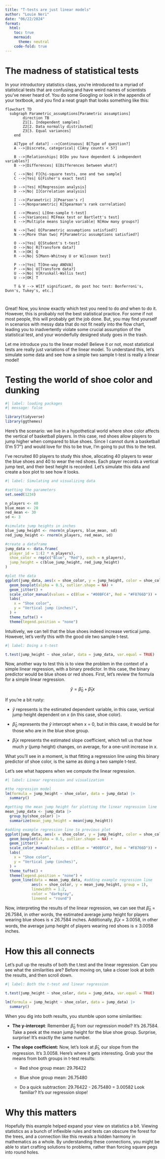 ```yaml
---
title: "T-tests are just linear models"
author: "Louie Neri"
date: "06/22/2024"
format:
  html:
    toc: true
    mermaid:
      theme: neutral
    code-fold: true
---
```


# The madness of statistical tests

In your introductory statistics class, you're introduced to a myriad of statistical tests that are confusing and have weird names of scientists you've never heard of. You do some Googling or look in the appendix of your textbook, and you find a neat graph that looks something like this:

```mermaid
flowchart TD
  subgraph Parametric_assumptions[Parametric assumptions]
        direction TB
        Z1[1. Independent samples]
        Z2[2. Data normally distributed]
        Z3[3. Equal variances]
    end

    A[Type of data?] -->|Continuous| B[Type of question?]
    A -->|Discrete, categorical| C[Any counts < 5?]
    
    B -->|Relationships| D[Do you have dependent & independent variables?]
    B -->|Differences| E[Differences between what?]
    
    C -->|No| F[Chi-square tests, one and two sample]
    C -->|Yes| G[Fisher's exact test]
    
    D -->|Yes| H[Regression analysis]
    D -->|No| I[Correlation analysis]
    
    I -->|Parametric| J[Pearson's r]
    I -->|Nonparametric| K[Spearman's rank correlation]
    
    E -->|Means| L[One-sample t-test]
    E -->|Variances| M[Fmax test or Bartlett's test]
    E -->|Multiple means Single variable| N[How many groups?]
    
    N -->|Two| O[Parametric assumptions satisfied?]
    N -->|More than two| P[Parametric assumptions satisfied?]
    
    O -->|Yes| Q[Student's t-test]
    O -->|No| R[Transform data?]
    R -->|OK| Q
    R -->|No| S[Mann-Whitney U or Wilcoxon test]
    
    P -->|Yes| T[One-way ANOVA]
    P -->|No| U[Transform data?]
    U -->|No| V[Kruskall-Wallis test]
    U -->|OK| T
    
    T & V --> W[If significant, do post hoc test: Bonferroni's, Dunn's, Tukey's, etc.]
    
    
```

Great! Now, you know exactly which test you need to do *and* when to do it. However, this is probably not the best statistical practice. For some if not most people, this will probably get the job done. But, you may find yourself in scenarios with messy data that do not fit neatly into the flow chart, leading you to inadvertently violate some crucial assumption of the statistical test, and your wonderfully designed study goes in the trash.

Let me introduce you to the linear model! Believe it or not, most statistical tests are really just variations of the linear model. To understand this, let's simulate some data and see how a simple two sample t-test is really a linear model!

# Testing the world of shoe color and dunking

```r
#| label: loading packages
#| message: false

library(tidyverse)
library(ggthemes)
```

Here's the scenario: we live in a hypothetical world where shoe color affects the vertical of basketball players. In this case, red shoes allow players to jump higher when compared to blue shoes. Since I cannot dunk a basketball (I'm 5'7") and would love for this to be true, I'm going to put this to the test.

I've recruited 80 players to study this shoe, allocating 40 players to wear the blue shoes and 40 to wear the red shoes. Each player records a vertical jump test, and their best height is recorded. Let's simulate this data and create a box plot to see how it looks.

```r
#| label: Simulating and visualizing data

#setting the parameters
set.seed(1234)

n_players <- 40
blue_mean <- 28
red_mean <- 30
sd <- 3

#simulate jump heights in inches
blue_jump_height <- rnorm(n_players, blue_mean, sd)
red_jump_height <- rnorm(n_players, red_mean, sd)

#create a dataframe
jump_data <- data.frame(
  player_id = 1:(2 * n_players),
  shoe_color = rep(c("Blue", "Red"), each = n_players),
  jump_height = c(blue_jump_height, red_jump_height)
)

#plot the data
ggplot(jump_data, aes(x = shoe_color, y = jump_height, color = shoe_color)) +
  geom_boxplot(alpha = 0.5, outlier.shape = NA) + 
  geom_jitter() +
  scale_color_manual(values = c(Blue = "#00BFC4", Red = "#F8766D")) +
  labs(
    x = "Shoe color",
    y = "Vertical jump (inches)",
  ) +
  theme_tufte() +
  theme(legend.position = "none")

```

Intuitively, we can tell that the blue shoes indeed increase vertical jump. However, let's verify this with the good ole two sample t-test.

```r
#| label: Doing a t-test

t.test(jump_height ~ shoe_color, data = jump_data, var.equal = TRUE)
```

Now, another way to test this is to view the problem in the context of a simple linear regression, with a binary predictor. In this case, the binary predictor would be blue shoes or red shoes. First, let's review the formula for a simple linear regression.

$$
 \hat{y} = \hat{\beta}_0 + \hat{\beta}_1x
$$

If you're a bit rusty:

-   $\hat{y}$ represents is the estimated dependent variable, in this case, vertical jump height dependent on $x$ (in this case, shoe color).

-   $\hat{\beta}_0$ represents the $\hat{y}$ intercept when x = 0, but in this case, it would be for those who are in the blue shoe group.

-   $\hat{\beta}_1x$ represents the estimated slope coefficient, which tell us that how much $y$ (jump height) changes, on average, for a one-unit increase in $x$.

What you'll see in a moment, is that fitting a regression line using this binary predictor of shoe color, is the same as doing a two sample t-test.

Let's see what happens when we compute the linear regression.

```r
#| label: Linear regression and visualization

#the regression model
lm(formula = jump_height ~ shoe_color, data = jump_data) |> 
  summary()

#getting the mean jump height for plotting the linear regression line
mean_jump_data <- jump_data |> 
  group_by(shoe_color) |> 
  summarize(mean_jump_height = mean(jump_height))

#adding example regression line to previous plot
ggplot(jump_data, aes(x = shoe_color, y = jump_height, color = shoe_color)) +
  geom_boxplot(alpha = 0.5, outlier.shape = NA) + 
  geom_jitter() +
  scale_color_manual(values = c(Blue = "#00BFC4", Red = "#F8766D")) +
  labs(
    x = "Shoe color",
    y = "Vertical jump (inches)",
  ) +
  theme_tufte() +
  theme(legend.position = "none") +
   geom_line(data = mean_jump_data, #adding example regression line
            aes(x = shoe_color, y = mean_jump_height, group = 1),
            linewidth = 1.2,
            color = "darkgray",
            lineend = "round")
```

Now, interpreting the results of the linear regression, we can see that $\hat{\beta}_0$ = 26.7584, in other words, the estimated average jump height for players wearing blue shoes is ≤ 26.7584 inches. Additionally, $\hat{\beta}_1x$ = 3.0058, in other words, the average jump height of players wearing red shoes is ≤ 3.0058 inches.

# How this all connects

Let's pull up the results of both the t.test and the linear regression. Can you see what the similarities are? Before moving on, take a closer look at both the results, and then scroll down.

```r
#| label: Both the t-test and linear regression

t.test(jump_height ~ shoe_color, data = jump_data, var.equal = TRUE)

lm(formula = jump_height ~ shoe_color, data = jump_data) |> 
  summary()

```

When you dig into both results, you stumble upon some similarities:

-   **The y-intercept**: Remember $\hat{\beta}_0$ from our regression model? It's 26.7584. Take a peek at the mean jump height for the blue shoe group. Surprise, surprise! It's exactly the same number.

-   **The slope coefficient:** Now, let's look at $\hat{\beta}_1$, our slope from the regression. It's 3.0058. Here's where it gets interesting. Grab your the means from both groups in t-test results:

    -   Red shoe group mean: 29.76422

    -   Blue shoe group mean: 26.75480

    -   Do a quick subtraction: 29.76422 - 26.75480 = 3.00582 Look familiar? It's our regression slope!

# Why this matters

Hopefully this example helped expand your view on statistics a bit. Viewing statistics as a bunch of inflexible rules and tests can obscure the forest for the trees, and a connection like this reveals a hidden harmony in mathematics as a whole. By understanding these connections, you might be able to start crafting solutions to problems, rather than forcing square pegs into round holes.
